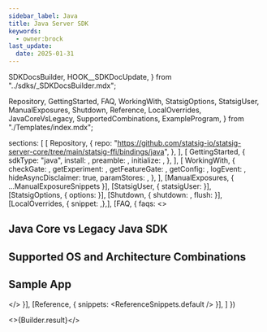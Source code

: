 ```yaml
---
sidebar_label: Java
title: Java Server SDK
keywords:
  - owner:brock
last_update:
  date: 2025-01-31
---
```


  SDKDocsBuilder,
  HOOK__SDKDocUpdate,
} from "../sdks/_SDKDocsBuilder.mdx";

  Repository,
  GettingStarted,
  FAQ,
  WorkingWith,
  StatsigOptions,
  StatsigUser,
  ManualExposures,
  Shutdown,
  Reference,
  LocalOverrides,
  JavaCoreVsLegacy,
  SupportedCombinations,
  ExampleProgram,
} from "./Templates/index.mdx";



  sections: [
    [
      Repository,
      {
        repo: "https://github.com/statsig-io/statsig-server-core/tree/main/statsig-ffi/bindings/java",
      },
    ],
    [
      GettingStarted,
      {
        sdkType: "java",
        install: <Install />,
        preamble: <Preamble />,
        initialize: <Initialize />,
      },
    ],
    [
      WorkingWith,
      {
        checkGate: <CheckGate />,
        getExperiment: <GetExperiment />,
        getFeatureGate: <GetFeatureGate />,
        getConfig: <GetConfig />,
        logEvent: <LogEvent />,
        hideAsyncDisclaimer: true,
        paramStores: <ParamStores />,
      },
    ],
    [ManualExposures, { ...ManualExposureSnippets }],
    [StatsigUser, { statsigUser: <UserSnippet /> }],
    [StatsigOptions, { options: <Options /> }],
    [Shutdown, { shutdown: <ShutdownSnippet />, flush: <Flush /> }],
    [LocalOverrides, { snippet: <OverridesSnippet />,},],
    [FAQ, { 
      faqs: <>
        <MoreFAQs />
        <h2 id="java-core-vs-legacy-java-sdk">Java Core vs Legacy Java SDK</h2>
        <CoreVsLegacyContent />
        <h2 id="supported-os-and-architecture-combinations">Supported OS and Architecture Combinations</h2>
        <SupportedCombinationsContent />
        <h2 id="example-program">Sample App</h2>
        <ExampleProgramContent />
      </> 
    }],
    [Reference, { snippets: <ReferenceSnippets.default /> }],
  ]
})


<>{Builder.result}</>

